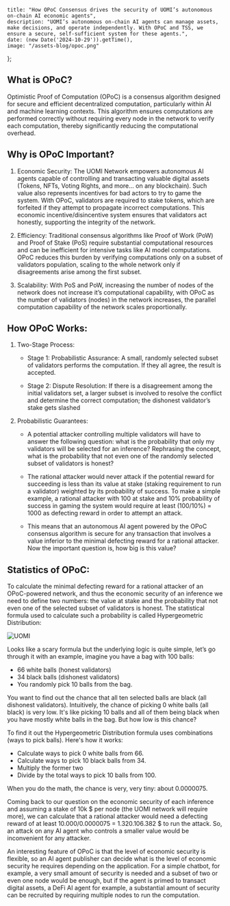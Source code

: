 	title: "How OPoC Consensus drives the security of UOMI’s autonomous on-chain AI economic agents",
    description: "UOMI’s autonomous on-chain AI agents can manage assets, make decisions, and operate independently. With OPoC and TSS, we ensure a secure, self-sufficient system for these agents.",
	date: (new Date('2024-10-29')).getTime(),
    image: "/assets-blog/opoc.png"
};

## What is OPoC?

Optimistic Proof of Computation (OPoC) is a consensus algorithm designed for secure and efficient decentralized computation, particularly within AI and machine learning contexts. This algorithm ensures computations are performed correctly without requiring every node in the network to verify each computation, thereby significantly reducing the computational overhead.
 
## Why is OPoC Important?

1. Economic Security: The UOMI Network empowers autonomous AI agents capable of controlling and transacting valuable digital assets (Tokens, NFTs, Voting Rights, and more… on any blockchain). Such value also represents incentives for bad actors to try to game the system. With OPoC, validators are required to stake tokens, which are forfeited if they attempt to propagate incorrect computations. This economic incentive/disincentive system ensures that validators act honestly, supporting the integrity of the network.

2. Efficiency: Traditional consensus algorithms like Proof of Work (PoW) and Proof of Stake (PoS) require substantial computational resources and can be inefficient for intensive tasks like AI model computations. OPoC reduces this burden by verifying computations only on a subset of validators population, scaling to the whole network only if disagreements arise among the first subset.

3. Scalability: With PoS and PoW, increasing the number of nodes of the network does not increase it’s computational capability, with OPoC as the number of validators (nodes) in the network increases, the parallel computation capability of the network scales proportionally.

## How OPoC Works:

1. Two-Stage Process:

	+ Stage 1: Probabilistic Assurance: A small, randomly selected subset of validators performs the computation. If they all agree, the result is accepted.

	+ Stage 2: Dispute Resolution: If there is a disagreement among the initial validators set, a larger subset is involved to resolve the conflict and determine the correct computation; the dishonest validator’s stake gets slashed

1. Probabilistic Guarantees:

	+ A potential attacker controlling multiple validators will have to answer the following question: what is the probability that only my validators will be selected for an inference? Rephrasing the concept, what is the probability that not even one of the randomly selected subset of validators is honest?

	+ The rational attacker would never attack if the potential reward for succeeding is less than its value at stake (staking requirement to run a validator) weighted by its probability of success. To make a simple example, a rational attacker with 100 at stake and 10% probability of success in gaming the system would require at least (100/10%) = 1000 as defecting reward in order to attempt an attack.  

	+ This means that an autonomous AI agent powered by the OPoC consensus algorithm is secure for any transaction that involves a value inferior to the minimal defecting reward for a rational attacker. Now the important question is, how big is this value?

## Statistics of OPoC:

To calculate the minimal defecting reward for a rational attacker of an OPoC-powered network, and thus the economic security of an inference we need to define two numbers: the value at stake and the probability that not even one of the selected subset of validators is honest. The statistical formula used to calculate such a probability is called Hypergeometric Distribution: 

![UOMI](/assets-blog/opoc-equation.png)

Looks like a scary formula but the underlying logic is quite simple, let’s go through it with an example, imagine you have a bag with 100 balls:

+ 66 white balls (honest validators)
+ 34 black balls (dishonest validators)
+ You randomly pick 10 balls from the bag. 

You want to find out the chance that all ten selected balls are black (all dishonest validators). Intuitively, the chance of picking 0 white balls (all black) is very low. It's like picking 10 balls and all of them being black when you have mostly white balls in the bag. But how low is this chance? 

To find it out the Hypergeometric Distribution formula uses combinations (ways to pick balls). Here's how it works: 

+ Calculate ways to pick 0 white balls from 66. 
+ Calculate ways to pick 10 black balls from 34.
+ Multiply the former two
+ Divide by the total ways to pick 10 balls from 100.

When you do the math, the chance is very, very tiny: about 0.0000075.

Coming back to our question on the economic security of each inference and assuming a stake of 10k $ per node (the UOMI network will require more), we can calculate that a rational attacker would need a defecting reward of at least 10.000/0.0000075 = 1.320.106.382 $ to run the attack. So, an attack on any AI agent who controls a smaller value would be inconvenient for any attacker.

An interesting feature of OPoC is that the level of economic security is flexible, so an AI agent publisher can decide what is the level of economic security he requires depending on the application. For a simple chatbot, for example, a very small amount of security is needed and a subset of two or even one node would be enough, but if the agent is primed to transact digital assets, a DeFi AI agent for example, a substantial amount of security can be recruited by requiring multiple nodes to run the computation.


